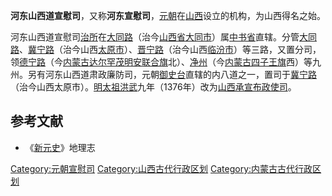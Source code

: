 '''河东山西道宣慰司'''，又称'''河东宣慰司'''，[[元朝|元朝]]在[[山西|山西]]设立的机构，为山西得名之始。

河东山西道宣慰司[[治所|治所]]在[[大同路_(元朝)|大同路]]（治今[[山西省|山西省]][[大同市|大同市]]）属[[中书省|中书省]]直辖。分管[[大同路_(元朝)|大同路]]、[[冀宁路|冀宁路]]（治今山西[[太原市|太原市]]）、[[晋宁路|晋宁路]]（治今山西[[临汾市|临汾市]]）等三路，又置分司，领[[德宁路|德宁路]]（今[[内蒙古|内蒙古]][[达尔罕茂明安联合旗|达尔罕茂明安联合旗]]北）、[[净州|净州]]（今[[内蒙古|内蒙古]][[四子王旗|四子王旗]]西）等九州。另有河东山西道肃政廉防司，元朝[[御史台|御史台]]直辖的内八道之一，置司于[[冀宁路|冀宁路]]（治今山西太原市）。[[明太祖|明太祖]][[洪武|洪武]]九年（1376年）改为[[山西承宣布政使司|山西承宣布政使司]]。 
==参考文献==
*《[[新元史|新元史]]》地理志
{{元朝行政区划|nocat}}
{{元朝行政区划小作品}}
{{DEFAULTSORT:H}}
[[Category:元朝宣慰司|Category:元朝宣慰司]]
[[Category:山西古代行政区划|Category:山西古代行政区划]]
[[Category:内蒙古古代行政区划|Category:内蒙古古代行政区划]]